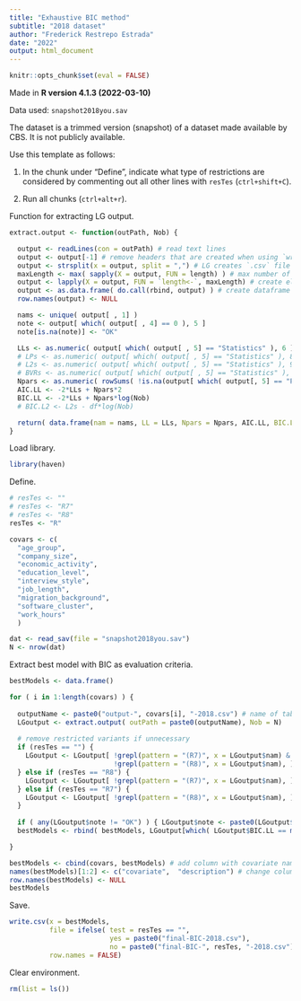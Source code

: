 ---
title: "Exhaustive BIC method"
subtitle: "2018 dataset"
author: "Frederick Restrepo Estrada"
date: "2022"
output: html_document
---

```{r setup, include = FALSE}
knitr::opts_chunk$set(eval = FALSE)
```


Made in **R version 4.1.3 (2022-03-10)**


Data used: `snapshot2018you.sav`

The dataset is a trimmed version (snapshot) of a dataset made available by CBS. It is not publicly available.


Use this template as follows:

1. In the chunk under "Define", indicate what type of restrictions are considered by commenting out all other lines with `resTes` (`ctrl+shift+C`). 

2. Run all chunks (`ctrl+alt+r`).


Function for extracting LG output.
```{r}
extract.output <- function(outPath, Nob) {

  output <- readLines(con = outPath) # read text lines
  output <- output[-1] # remove headers that are created when using `write` in LG
  output <- strsplit(x = output, split = ",") # LG creates `.csv` file
  maxLength <- max( sapply(X = output, FUN = length) ) # max number of columns in `.csv` file
  output <- lapply(X = output, FUN = `length<-`, maxLength) # create elements of equal length needed for dataframe
  output <- as.data.frame( do.call(rbind, output) ) # create dataframe
  row.names(output) <- NULL

  nams <- unique( output[ , 1] )
  note <- output[ which( output[ , 4] == 0 ), 5 ]
  note[is.na(note)] <- "OK"

  LLs <- as.numeric( output[ which( output[ , 5] == "Statistics" ), 6 ] ) # log-likelihoods
  # LPs <- as.numeric( output[ which( output[ , 5] == "Statistics" ), 8 ] ) # log-posteriors
  # L2s <- as.numeric( output[ which( output[ , 5] == "Statistics" ), 9 ] ) # likelihood-ratio chi-square statistic
  # BVRs <- as.numeric( output[ which( output[ , 5] == "Statistics" ), 13 ] ) # total bivariate residuals
  Npars <- as.numeric( rowSums( !is.na(output[ which( output[, 5] == "Parameters" ), 6:ncol(output) ] ) ) )
  AIC.LL <- -2*LLs + Npars*2
  BIC.LL <- -2*LLs + Npars*log(Nob)
  # BIC.L2 <- L2s - df*log(Nob)

  return( data.frame(nam = nams, LL = LLs, Npars = Npars, AIC.LL, BIC.LL = BIC.LL, note = note) )
}
```

Load library.
```{r}
library(haven)
```

Define.
```{r}
# resTes <- ""
# resTes <- "R7"
# resTes <- "R8"
resTes <- "R"

covars <- c(
  "age_group",
  "company_size",
  "economic_activity",
  "education_level",
  "interview_style",
  "job_length",
  "migration_background",
  "software_cluster",
  "work_hours"
  )

dat <- read_sav(file = "snapshot2018you.sav")
N <- nrow(dat)
```

Extract best model with BIC as evaluation criteria.
```{r}
bestModels <- data.frame()

for ( i in 1:length(covars) ) {
  
  outputName <- paste0("output-", covars[i], "-2018.csv") # name of table with LG output
  LGoutput <- extract.output( outPath = paste0(outputName), Nob = N)
  
  # remove restricted variants if unnecessary
  if (resTes == "") {
    LGoutput <- LGoutput[ !grepl(pattern = "(R7)", x = LGoutput$nam) &
                          !grepl(pattern = "(R8)", x = LGoutput$nam), ] # ignore all restrictions
  } else if (resTes == "R8") { 
    LGoutput <- LGoutput[ !grepl(pattern = "(R7)", x = LGoutput$nam), ] # ignore "Restriction #7"
  } else if (resTes == "R7") {
    LGoutput <- LGoutput[ !grepl(pattern = "(R8)", x = LGoutput$nam), ] # ignore "Restriction #8"
  }
  
  if ( any(LGoutput$note != "OK") ) { LGoutput$note <- paste0(LGoutput$note, "; SOME WARNING") }
  bestModels <- rbind( bestModels, LGoutput[which( LGoutput$BIC.LL == min(LGoutput$BIC.LL) ), ] )

}

bestModels <- cbind(covars, bestModels) # add column with covariate names
names(bestModels)[1:2] <- c("covariate",  "description") # change column names
row.names(bestModels) <- NULL
bestModels
```

Save.
```{r}
write.csv(x = bestModels,
          file = ifelse( test = resTes == "",
                         yes = paste0("final-BIC-2018.csv"),
                         no = paste0("final-BIC-", resTes, "-2018.csv") ),
          row.names = FALSE)
```

Clear environment.
```{r}
rm(list = ls())
```

